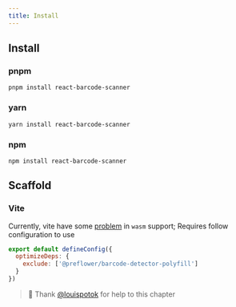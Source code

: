 ```yaml
---
title: Install
---
```


## Install

### pnpm
```shell
pnpm install react-barcode-scanner
```

### yarn
```shell
yarn install react-barcode-scanner
```

### npm
```shell
npm install react-barcode-scanner
```

## Scaffold

### Vite
Currently, vite have some [problem](https://github.com/vitejs/vite/issues/13530) in `wasm` support; Requires follow configuration to use

```js
export default defineConfig({
  optimizeDeps: {
    exclude: ['@preflower/barcode-detector-polyfill']
  }
})
```

> 🙏 Thank [@louispotok](https://github.com/preflower/react-barcode-scanner/issues/231) for help to this chapter
